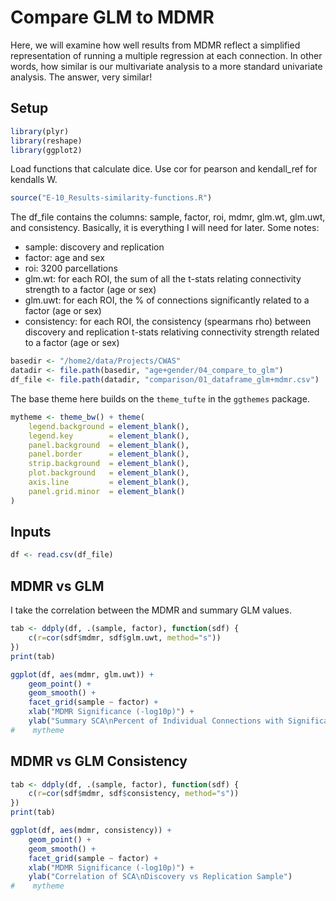 # Compare GLM to MDMR

Here, we will examine how well results from MDMR reflect a simplified representation of running a multiple regression at each connection. In other words, how similar is our multivariate analysis to a more standard univariate analysis. The answer, very similar!

## Setup

```r
library(plyr)
library(reshape)
library(ggplot2)
```

Load functions that calculate dice. Use cor for pearson and kendall_ref for kendalls W.

```r
source("E-10_Results-similarity-functions.R")
```

The df_file contains the columns: sample, factor, roi, mdmr, glm.wt, glm.uwt, and consistency. Basically, it is everything I will need for later. Some notes:

* sample: discovery and replication
* factor: age and sex
* roi: 3200 parcellations
* glm.wt: for each ROI, the sum of all the t-stats relating connectivity strength to a factor (age or sex)
* glm.uwt: for each ROI, the % of connections significantly related to a factor (age or sex)
* consistency: for each ROI, the consistency (spearmans rho) between discovery and replication t-stats relativing connectivity strength related to a factor (age or sex)

```r
basedir <- "/home2/data/Projects/CWAS"
datadir <- file.path(basedir, "age+gender/04_compare_to_glm")
df_file <- file.path(datadir, "comparison/01_dataframe_glm+mdmr.csv")
```

The base theme here builds on the `theme_tufte` in the `ggthemes` package.

```r
mytheme <- theme_bw() + theme(
    legend.background = element_blank(),
    legend.key        = element_blank(),
    panel.background  = element_blank(),
    panel.border      = element_blank(),
    strip.background  = element_blank(),
    plot.background   = element_blank(),
    axis.line         = element_blank(),
    panel.grid.minor  = element_blank()
)
```

## Inputs

```r
df <- read.csv(df_file)
```


## MDMR vs GLM

I take the correlation between the MDMR and summary GLM values.

```r
tab <- ddply(df, .(sample, factor), function(sdf) {
    c(r=cor(sdf$mdmr, sdf$glm.uwt, method="s"))
})
print(tab)
```

```r
ggplot(df, aes(mdmr, glm.uwt)) +
    geom_point() + 
    geom_smooth() + 
    facet_grid(sample ~ factor) + 
    xlab("MDMR Significance (-log10p)") + 
    ylab("Summary SCA\nPercent of Individual Connections with Significant Associations")
#    mytheme
```

## MDMR vs GLM Consistency

```r
tab <- ddply(df, .(sample, factor), function(sdf) {
    c(r=cor(sdf$mdmr, sdf$consistency, method="s"))
})
print(tab)
```

```r
ggplot(df, aes(mdmr, consistency)) +
    geom_point() + 
    geom_smooth() + 
    facet_grid(sample ~ factor) + 
    xlab("MDMR Significance (-log10p)") + 
    ylab("Correlation of SCA\nDiscovery vs Replication Sample")
#    mytheme
```
